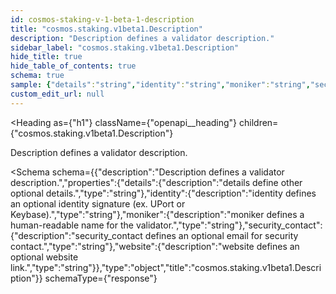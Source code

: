 ```yaml
---
id: cosmos-staking-v-1-beta-1-description
title: "cosmos.staking.v1beta1.Description"
description: "Description defines a validator description."
sidebar_label: "cosmos.staking.v1beta1.Description"
hide_title: true
hide_table_of_contents: true
schema: true
sample: {"details":"string","identity":"string","moniker":"string","security_contact":"string","website":"string"}
custom_edit_url: null
---
```



<Heading
  as={"h1"}
  className={"openapi__heading"}
  children={"cosmos.staking.v1beta1.Description"}
>
</Heading>



Description defines a validator description.

<Schema
  schema={{"description":"Description defines a validator description.","properties":{"details":{"description":"details define other optional details.","type":"string"},"identity":{"description":"identity defines an optional identity signature (ex. UPort or Keybase).","type":"string"},"moniker":{"description":"moniker defines a human-readable name for the validator.","type":"string"},"security_contact":{"description":"security_contact defines an optional email for security contact.","type":"string"},"website":{"description":"website defines an optional website link.","type":"string"}},"type":"object","title":"cosmos.staking.v1beta1.Description"}}
  schemaType={"response"}
>
  
</Schema>
            